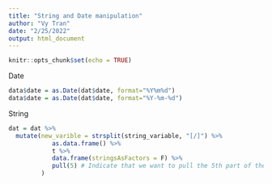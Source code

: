 ```yaml
---
title: "String and Date manipulation"
author: "Vy Tran"
date: "2/25/2022"
output: html_document
---
```


```r
knitr::opts_chunk$set(echo = TRUE)
```

Date
```r
data$date = as.Date(dat$date, format="%Y%m%d")
data$date = as.Date(dat$date, format="%Y-%m-%d")
```
String
```r
dat = dat %>%
  mutate(new_varible = strsplit(string_variable, "[/]") %>% 
            as.data.frame() %>% 
            t %>% 
            data.frame(stringsAsFactors = F) %>% 
            pull(5) # Indicate that we want to pull the 5th part of the string. 
         ) 
```
